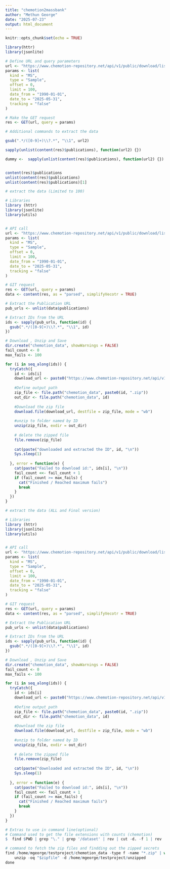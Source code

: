 ```yaml
---
title: "chemotion2massbank"
author: "Methun George"
date: "2025-07-23"
output: html_document
---
```


```r
knitr::opts_chunk$set(echo = TRUE)
```




```r
library(httr)
library(jsonlite)

# Define URL and query parameters
url <- "https://www.chemotion-repository.net/api/v1/public/download/list"
params <- list(
  kind = "MS",
  type = "Sample",
  offset = 0,
  limit = 100,
  date_from = "1990-01-01",
  date_to = "2025-05-31",
  tracking = "false"
)

# Make the GET request
res <- GET(url, query = params)

```



```r
# Additional commands to extract the data

gsub(".*/([0-9]+)\\?.*", "\\1", url2)

sapply(unlist(content(res)$publications), function(url2) {})

dummy <-  sapply(unlist(content(res)$publications), function(url2) {})


content(res)$publications
unlist(content(res)$publications)
unlist(content(res)$publications)[1]

```


```r
# extract the data (Limited to 100)

# Libraries
library (httr)
library(jsonlite)
library(utils)


# API call 
url <- "https://www.chemotion-repository.net/api/v1/public/download/list"
params <- list(
  kind = "MS",
  type = "Sample",
  offset = 0,
  limit = 100,
  date_from = "1990-01-01",
  date_to = "2025-05-31",
  tracking = "false"
)

# GIT request
res <- GET(url, query = params)
data <- content(res, as = "parsed", simplifyVecotr = TRUE)

# Extract the Publication URL
pub_urls <- unlist(data$publications)

# Extract IDs from the URL
ids <- sapply(pub_urls, function(id) {
  gsub(".*/([0-9]+)\\?.*", "\\1", id)
})

# Download , Unzip and Save
dir.create("chemotion_data", showWarnings = FALSE)
fail_count <- 0
max_fails <- 100

for (i in seq_along(ids)) {
  tryCatch({
    id <- ids[i]
    download_url <- paste0("https://www.chemotion-repository.net/api/v1/public/download/bagit/", id, "?kind=MS&tracking=false")
    
    #Define output path 
    zip_file <- file.path("chemotion_data", paste0(id, ".zip"))
    out_dir <- file.path("chemotion_data", id)
    
    #Download the zip file
    download.file(download_url, destfile = zip_file, mode = "wb")
    
    #unzip to folder named by ID
    unzip(zip_file, exdir = out_dir)
    
    # delete the zipped file
    file.remove(zip_file)
    
    cat(paste("downloaded and extracted the ID", id, "\n"))
    Sys.sleep(1)
    
  }, error = function(e) {
    cat(paste("Failed to download id:", ids[i], "\n"))
    fail_count <<- fail_count + 1
    if (fail_count >= max_fails) {
      cat("Finished / Reached maximum fails")
      break
    }
  })
}


```



```r
# extract the data (ALL and Final version)

# Libraries
library (httr)
library(jsonlite)
library(utils)


# API call 
url <- "https://www.chemotion-repository.net/api/v1/public/download/list"
params <- list(
  kind = "MS",
  type = "Sample",
  offset = 0,
  limit = 100,
  date_from = "1990-01-01",
  date_to = "2025-05-31",
  tracking = "false"
)

# GIT request
res <- GET(url, query = params)
data <- content(res, as = "parsed", simplifyVecotr = TRUE)

# Extract the Publication URL
pub_urls <- unlist(data$publications)

# Extract IDs from the URL
ids <- sapply(pub_urls, function(id) {
  gsub(".*/([0-9]+)\\?.*", "\\1", id)
})

# Download , Unzip and Save
dir.create("chemotion_data", showWarnings = FALSE)
fail_count <- 0
max_fails <- 100

for (i in seq_along(ids)) {
  tryCatch({
    id <- ids[i]
    download_url <- paste0("https://www.chemotion-repository.net/api/v1/public/download/bagit/", id, "?kind=MS&tracking=false")
    
    #Define output path 
    zip_file <- file.path("chemotion_data", paste0(id, ".zip"))
    out_dir <- file.path("chemotion_data", id)
    
    #Download the zip file
    download.file(download_url, destfile = zip_file, mode = "wb")
    
    #unzip to folder named by ID
    unzip(zip_file, exdir = out_dir)
    
    # delete the zipped file
    file.remove(zip_file)
    
    cat(paste("downloaded and extracted the ID", id, "\n"))
    Sys.sleep(1)
    
  }, error = function(e) {
    cat(paste("Failed to download id:", ids[i], "\n"))
    fail_count <<- fail_count + 1
    if (fail_count >= max_fails) {
      cat("Finished / Reached maximum fails")
      break
    }
  })
}

```


```r
# Extras to use in command line(optional)
# Command used to get the file extensions with counts (chemotion)
$  find $PWD | grep "\." | grep '/dataset' | rev | cut -d. -f 1 | rev | sort | uniq -c | sort -n

# command to fetch the zip files and findding out the zipped secrets
find /home/mgeorge/testproject/chemotion_data -type f -name "*.zip" | while read zipfile; do
    unzip -oq "$zipfile" -d /home/mgeorge/testproject/unzipped
done


```

